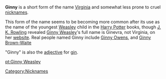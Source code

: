 '''Ginny''' is a short form of the name [[Virginia]] and somewhat less prone to cruel [[nicknames]].

This form of the name seems to be becoming more common after its use as the name of the youngest [[Weasley]] child in the [[Harry Potter]] books, though [[J. K. Rowling]] revealed [[Ginny Weasley]]'s full name is Ginevra, not Virginia, on her [http://www.jkrowling.com/textonly/extrastuff_view.cfm?id=7  website]. Real people named Ginny include [[Ginny Owens]], and [[Ginny Brown-Waite]]

"Ginny" is also the [[adjective]] for [[gin]].

{{ling-stub}}

[[Category:Nicknames]] 

[[pt:Ginny Weasley]]